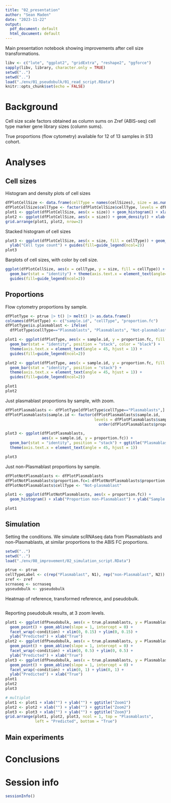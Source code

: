 ```yaml
---
title: "02_presentation"
author: "Sean Maden"
date: "2023-11-22"
output:
  pdf_document: default
  html_document: default
---
```


Main presentation notebook showing improvements after cell size transformations.

```r
libv <- c("lute", "ggplot2", "gridExtra", "reshape2", "ggforce")
sapply(libv, library, character.only = TRUE)
setwd("..")
setwd("..")
load("./env/01_pseudobulk/01_read_script.RData")
knitr::opts_chunk$set(echo = FALSE)
```

# Background

Cell size scale factors obtained as column sums on Zref (ABIS-seq) cell type marker gene library sizes (column sums).

True proportions (flow cytometry) available for 12 of 13 samples in S13 cohort.

# Analyses

## Cell sizes

Histogram and density plots of cell sizes

```r
dfPlotCellSize <- data.frame(cellType = names(cellSizes), size = as.numeric(cellSizes))
dfPlotCellSize$cellType <- factor(dfPlotCellSize$cellType, levels = dfPlotCellSize$cellType[order(dfPlotCellSize$size)])
plot1 <- ggplot(dfPlotCellSize, aes(x = size)) + geom_histogram() + xlab("Cell size") + ylab("Cell type count")
plot2 <- ggplot(dfPlotCellSize, aes(x = size)) + geom_density() + xlab("Cell size") + ylab("Cell amount density")
grid.arrange(plot1, plot2, nrow=2)
```

Stacked histogram of cell sizes

```r
plot3 <- ggplot(dfPlotCellSize, aes(x = size, fill = cellType)) + geom_histogram() + xlab("Cell size") + 
  ylab("Cell type count") + guides(fill=guide_legend(ncol=2))
plot3
```

Barplots of cell sizes, with color by cell size.

```r
ggplot(dfPlotCellSize, aes(x = cellType, y = size, fill = cellType)) + 
  geom_bar(stat = "identity") + theme(axis.text.x = element_text(angle=45,hjust=1)) + 
  guides(fill=guide_legend(ncol=2))
```

## Proportions

Flow cytometry proportions by sample.

```r
dfPlotType <- ptrue |> t() |> melt() |> as.data.frame()
colnames(dfPlotType) <- c("sample.id", "cellType", "proportion.fc")
dfPlotType$is.plasmablast <- ifelse(
  dfPlotType$cellType=="Plasmablasts", "Plasmablasts", "Not-plasmablasts")

plot1 <- ggplot(dfPlotType, aes(x = sample.id, y = proportion.fc, fill = cellType)) + 
  geom_bar(stat = "identity", position = "stack", color = "black") +
  theme(axis.text.x = element_text(angle = 45, hjust = 1)) +
  guides(fill=guide_legend(ncol=2))

plot2 <- ggplot(dfPlotType, aes(x = sample.id, y = proportion.fc, fill = is.plasmablast)) + 
  geom_bar(stat = "identity", position = "stack") +
  theme(axis.text.x = element_text(angle = 45, hjust = 1)) +
  guides(fill=guide_legend(ncol=2))

plot1
plot2
```

Just plasmablast proportions by sample, with zoom.

```r
dfPlotPlasmablasts <- dfPlotType[dfPlotType$cellType=="Plasmablasts",]
dfPlotPlasmablasts$sample.id <- factor(dfPlotPlasmablasts$sample.id,
                                       levels = dfPlotPlasmablasts$sample.id[
                                         order(dfPlotPlasmablasts$proportion.fc)])

plot3 <- ggplot(dfPlotPlasmablasts, 
                aes(x = sample.id, y = proportion.fc)) + 
  geom_bar(stat = "identity", position = "stack") + ggtitle("Plasmablasts") +
  theme(axis.text.x = element_text(angle = 45, hjust = 1))

plot3
```

Just non-Plasmablast proportions by sample.

```r
dfPlotNotPlasmablasts <- dfPlotPlasmablasts
dfPlotNotPlasmablasts$proportion.fc=1-dfPlotNotPlasmablasts$proportion.fc
dfPlotNotPlasmablasts$cellType <- "Not-plasmablast"

plot1 <- ggplot(dfPlotNotPlasmablasts, aes(x = proportion.fc)) + 
  geom_histogram() + xlab("Proportion non-Plasmablast") + ylab("Sample count")

plot1
```

## Simulation

Setting the conditions. We simulate scRNAseq data from Plasmablasts and 
non-Plasmablasts, at similar proportions to the ABIS FC proportions.

```r
setwd("..")
setwd("..")
load("./env/08_improvement/02_simulation_script.RData")
```

```r
ptrue <- ptrue
cellTypeLabel <- c(rep("Plasmablast", N1), rep("non-Plasmablast", N2))
zref <- zref
scrnaseq <- scrnaseq
ypseudobulk <- ypseudobulk
```

Heatmap of reference, transformed reference, and pseudobulk.

```r
```

Reporting pseudobulk results, at 3 zoom levels.

```r
plot1 <- ggplot(dfPseudobulk, aes(x = true.plasmablasts, y = Plasmablasts)) + 
  geom_point() + geom_abline(slope = 1, intercept = 0) +
  facet_wrap(~condition) + xlim(0, 0.15) + ylim(0, 0.15) +
  ylab("Predicted") + xlab("True")
plot2 <- ggplot(dfPseudobulk, aes(x = true.plasmablasts, y = Plasmablasts)) + 
  geom_point() + geom_abline(slope = 1, intercept = 0) +
  facet_wrap(~condition) + xlim(0, 0.5) + ylim(0, 0.5) +
  ylab("Predicted") + xlab("True")
plot3 <- ggplot(dfPseudobulk, aes(x = true.plasmablasts, y = Plasmablasts)) + 
  geom_point() + geom_abline(slope = 1, intercept = 0) +
  facet_wrap(~condition) + xlim(0, 1) + ylim(0, 1) +
  ylab("Predicted") + xlab("True")
plot1
plot2
plot3

# multiplot
plot1 <- plot1 + xlab("") + ylab("") + ggtitle("Zoom1")
plot2 <- plot2 + xlab("") + ylab("") + ggtitle("Zoom2")
plot3 <- plot3 + xlab("") + ylab("") + ggtitle("Zoom3")
grid.arrange(plot1, plot2, plot3, ncol = 1, top = "Plasmablasts", 
             left = "Predicted", bottom = "True")
```

## Main experiments

# Conclusions

# Session info

```r
sessionInfo()
```
